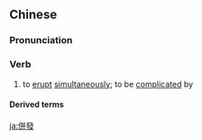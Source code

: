 {{also|并发}}
==Chinese==
{{zh-forms|s=并发}}

===Pronunciation===
{{zh-pron
|m=bìngfā
|c=bing3 faat3
|cat=v
}}

===Verb===
{{zh-verb}}

# {{lb|zh|medicine}} to [[erupt]] [[simultaneously]]; to be [[complicated]] by

====Derived terms====
{{zh-der|併發症}}

[[ja:併發]]